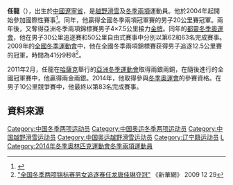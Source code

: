 '''任龍'''（{{bd|1988年|12月21日|||}}），出生於[[中華人民共和國|中國]][[遼寧省|遼寧省]]，是[[越野滑雪|越野滑雪]]及[[冬季兩項|冬季兩項]]運動員。他於2004年起開始參加國際性賽事<ref>{{Cite web |url=http://data.fis-ski.com/dynamic/athlete-biography.html?sector=CC&competitorid=111332&type=result |title=Athlete : REN Long |accessdate=2014-02-07 |archive-date=2018-10-02 |archive-url=https://web.archive.org/web/20181002020937/https://data.fis-ski.com/dynamic/athlete-biography.html?sector=CC&competitorid=111332&type=result |dead-url=no }}</ref>。同年，他贏得全國冬季兩項冠軍賽的男子20公里賽冠軍。兩年後，又奪得亞洲冬季兩項錦標賽男子4×7.5公里接力[[金牌|金牌]]。同年的[[2006年冬季奧林匹克運動會|都靈冬季奧運會]]，他在男子30公里追逐賽和50公里自由式賽事中分別以第62和63名完成賽事。2009年的[[全國冬季運動會|全國冬季運動會]]中，他在全國冬季兩項錦標賽获得男子追逐12.5公里賽的冠軍，時間為41分9秒8<ref>[http://sports.sina.com.cn/o/2009-12-29/21564767358.shtml "全国冬季两项锦标赛男女追逐赛任龙唐佳琳夺冠"] {{Wayback|url=http://sports.sina.com.cn/o/2009-12-29/21564767358.shtml |date=20180929210314 }} 《新華網》 2009 12 29</ref>。

2011年2月，任龍在[[哈薩克|哈薩克]]舉行的[[2011年亞洲冬季運動會|亞洲冬季運動會]]取得兩銀兩銅，在隨後進行的全國冠軍賽中，他贏得兩金兩銀。2014年，他取得參與[[2014年冬季奧林匹克運動會|冬季奧運會]]的參賽資格。在男子10公里競爭賽中，他最終以第83名完成賽事。

==資料來源==
{{reflist}}
{{China-sport-bio-stub}}
{{DEFAULTSORT:Ren Long}}
[[Category:中国冬季两项运动员|Category:中国冬季两项运动员]]
[[Category:中国奥运冬季两项运动员|Category:中国奥运冬季两项运动员]]
[[Category:中国越野滑雪运动员|Category:中国越野滑雪运动员]]
[[Category:中国奥运越野滑雪运动员|Category:中国奥运越野滑雪运动员]]
[[Category:辽宁籍运动员|Category:辽宁籍运动员]]
[[Category:任姓|L]]
[[Category:2014年冬季奧林匹克運動會冬季兩項運動員|Category:2014年冬季奧林匹克運動會冬季兩項運動員]]